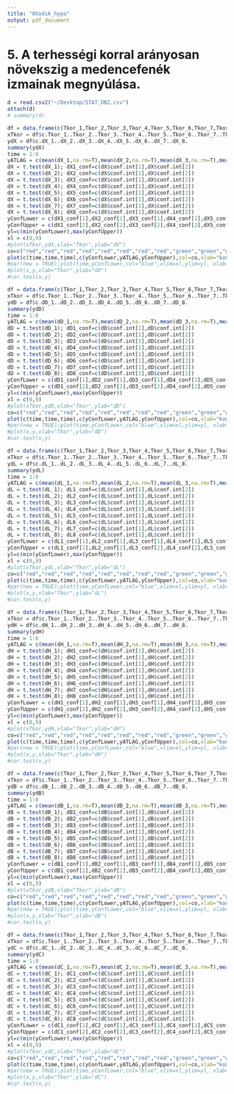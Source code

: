 ```yaml
---
title: "Otodik_hypo"
output: pdf_document
---
```


# 5. A terhességi korral arányosan növekszig a medencefenék izmainak megnyúlása.

```r
d = read.csv2("~/Desktop/STAT_DB2.csv")
attach(d)
# summary(d)
```

```r
df = data.frame(c(Tkor_1,Tkor_2,Tkor_3,Tkor_4,Tkor_5,Tkor_6,Tkor_7,Tkor_8),c(dX_1,dX_2,dX_3,dX_4,dX_5,dX_6,dX_7,dX_8))
xTkor = df$c.Tkor_1..Tkor_2..Tkor_3..Tkor_4..Tkor_5..Tkor_6..Tkor_7..Tkor_8.
ydX = df$c.dX_1..dX_2..dX_3..dX_4..dX_5..dX_6..dX_7..dX_8.
summary(ydX)
time = 1:8
yATLAG = c(mean(dX_1,na.rm=T),mean(dX_2,na.rm=T),mean(dX_3,na.rm=T),mean(dX_4,na.rm=T),mean(dX_5,na.rm=T),mean(dX_6,na.rm=T),mean(dX_7,na.rm=T),mean(dX_8,na.rm=T))
dX = t.test(dX_1); dX1_conf=c(dX$conf.int[1],dX$conf.int[2])
dX = t.test(dX_2); dX2_conf=c(dX$conf.int[1],dX$conf.int[2])
dX = t.test(dX_3); dX3_conf=c(dX$conf.int[1],dX$conf.int[2])
dX = t.test(dX_4); dX4_conf=c(dX$conf.int[1],dX$conf.int[2])
dX = t.test(dX_5); dX5_conf=c(dX$conf.int[1],dX$conf.int[2])
dX = t.test(dX_6); dX6_conf=c(dX$conf.int[1],dX$conf.int[2])
dX = t.test(dX_7); dX7_conf=c(dX$conf.int[1],dX$conf.int[2])
dX = t.test(dX_8); dX8_conf=c(dX$conf.int[1],dX$conf.int[2])
yConfLower = c(dX1_conf[1],dX2_conf[1],dX3_conf[1],dX4_conf[1],dX5_conf[1],dX6_conf[1],dX7_conf[1],dX8_conf[1])
yConfUpper = c(dX1_conf[2],dX2_conf[2],dX3_conf[2],dX4_conf[2],dX5_conf[2],dX6_conf[2],dX7_conf[2],dX8_conf[2])
yl=c(min(yConfLower),max(yConfUpper))
xl = c(0,9)
#plot(xTkor,ydX,xlab="Tkor",ylab="dX")
co=c("red","red","red","red","red","red","red","red","green","green","green","green","green","green","green","green","blue","blue","blue","blue","blue","blue","blue","blue")
plot(c(time,time,time),c(yConfLower,yATLAG,yConfUpper),col=co,xlab="kontroll",ylab="Átlagos dX ertek (95% CI) az x. megjelenéskor",xlim=xl,ylim=yl)
#par(new = TRUE);plot(time,yConfLower,col="blue",xlim=xl,ylim=yl, xlab='', ylab='', axes=F);par(new = FALSE)
#plot(x,y,xlab="Tkor",ylab="dX")
#cor.test(x,y)
```


```r
df = data.frame(c(Tkor_1,Tkor_2,Tkor_3,Tkor_4,Tkor_5,Tkor_6,Tkor_7,Tkor_8),c(dD_1,dD_2,dD_3,dD_4,dD_5,dD_6,dD_7,dD_8))
xTkor = df$c.Tkor_1..Tkor_2..Tkor_3..Tkor_4..Tkor_5..Tkor_6..Tkor_7..Tkor_8.
ydD = df$c.dD_1..dD_2..dD_3..dD_4..dD_5..dD_6..dD_7..dD_8.
summary(ydD)
time = 1:8
yATLAG = c(mean(dD_1,na.rm=T),mean(dD_2,na.rm=T),mean(dD_3,na.rm=T),mean(dD_4,na.rm=T),mean(dD_5,na.rm=T),mean(dD_6,na.rm=T),mean(dD_7,na.rm=T),mean(dD_8,na.rm=T))
dD = t.test(dD_1); dD1_conf=c(dD$conf.int[1],dD$conf.int[2])
dD = t.test(dD_2); dD2_conf=c(dD$conf.int[1],dD$conf.int[2])
dD = t.test(dD_3); dD3_conf=c(dD$conf.int[1],dD$conf.int[2])
dD = t.test(dD_4); dD4_conf=c(dD$conf.int[1],dD$conf.int[2])
dD = t.test(dD_5); dD5_conf=c(dD$conf.int[1],dD$conf.int[2])
dD = t.test(dD_6); dD6_conf=c(dD$conf.int[1],dD$conf.int[2])
dD = t.test(dD_7); dD7_conf=c(dD$conf.int[1],dD$conf.int[2])
dD = t.test(dD_8); dD8_conf=c(dD$conf.int[1],dD$conf.int[2])
yConfLower = c(dD1_conf[1],dD2_conf[1],dD3_conf[1],dD4_conf[1],dD5_conf[1],dD6_conf[1],dD7_conf[1],dD8_conf[1])
yConfUpper = c(dD1_conf[2],dD2_conf[2],dD3_conf[2],dD4_conf[2],dD5_conf[2],dD6_conf[2],dD7_conf[2],dD8_conf[2])
yl=c(min(yConfLower),max(yConfUpper))
xl = c(0,9)
#plot(xTkor,ydD,xlab="Tkor",ylab="dD")
co=c("red","red","red","red","red","red","red","red","green","green","green","green","green","green","green","green","blue","blue","blue","blue","blue","blue","blue","blue")
plot(c(time,time,time),c(yConfLower,yATLAG,yConfUpper),col=co,xlab="kontroll",ylab="Átlagos dD ertek (95% CI) az x. megjelenéskor",xlim=xl,ylim=yl)
#par(new = TRUE);plot(time,yConfLower,col="blue",xlim=xl,ylim=yl, xlab='', ylab='', axes=F);par(new = FALSE)
#plot(x,y,xlab="Tkor",ylab="dD")
#cor.test(x,y)
```




```r
df = data.frame(c(Tkor_1,Tkor_2,Tkor_3,Tkor_4,Tkor_5,Tkor_6,Tkor_7,Tkor_8),c(dL_1,dL_2,dL_3,dL_4,dL_5,dL_6,dL_7,dL_8))
xTkor = df$c.Tkor_1..Tkor_2..Tkor_3..Tkor_4..Tkor_5..Tkor_6..Tkor_7..Tkor_8.
ydL = df$c.dL_1..dL_2..dL_3..dL_4..dL_5..dL_6..dL_7..dL_8.
summary(ydL)
time = 1:8
yATLAG = c(mean(dL_1,na.rm=T),mean(dL_2,na.rm=T),mean(dL_3,na.rm=T),mean(dL_4,na.rm=T),mean(dL_5,na.rm=T),mean(dL_6,na.rm=T),mean(dL_7,na.rm=T),mean(dL_8,na.rm=T))
dL = t.test(dL_1); dL1_conf=c(dL$conf.int[1],dL$conf.int[2])
dL = t.test(dL_2); dL2_conf=c(dL$conf.int[1],dL$conf.int[2])
dL = t.test(dL_3); dL3_conf=c(dL$conf.int[1],dL$conf.int[2])
dL = t.test(dL_4); dL4_conf=c(dL$conf.int[1],dL$conf.int[2])
dL = t.test(dL_5); dL5_conf=c(dL$conf.int[1],dL$conf.int[2])
dL = t.test(dL_6); dL6_conf=c(dL$conf.int[1],dL$conf.int[2])
dL = t.test(dL_7); dL7_conf=c(dL$conf.int[1],dL$conf.int[2])
dL = t.test(dL_8); dL8_conf=c(dL$conf.int[1],dL$conf.int[2])
yConfLower = c(dL1_conf[1],dL2_conf[1],dL3_conf[1],dL4_conf[1],dL5_conf[1],dL6_conf[1],dL7_conf[1],dL8_conf[1])
yConfUpper = c(dL1_conf[2],dL2_conf[2],dL3_conf[2],dL4_conf[2],dL5_conf[2],dL6_conf[2],dL7_conf[2],dL8_conf[2])
yl=c(min(yConfLower),max(yConfUpper))
xl = c(0,9)
#plot(xTkor,ydL,xlab="Tkor",ylab="dL")
co=c("red","red","red","red","red","red","red","red","green","green","green","green","green","green","green","green","blue","blue","blue","blue","blue","blue","blue","blue")
plot(c(time,time,time),c(yConfLower,yATLAG,yConfUpper),col=co,xlab="kontroll",ylab="Átlagos dL ertek (95% CI) az x. megjelenéskor",xlim=xl,ylim=yl)
#par(new = TRUE);plot(time,yConfLower,col="blue",xlim=xl,ylim=yl, xlab='', ylab='', axes=F);par(new = FALSE)
#plot(x,y,xlab="Tkor",ylab="dL")
#cor.test(x,y)
```

```r
df = data.frame(c(Tkor_1,Tkor_2,Tkor_3,Tkor_4,Tkor_5,Tkor_6,Tkor_7,Tkor_8),c(dH_1,dH_2,dH_3,dH_4,dH_5,dH_6,dH_7,dH_8))
xTkor = df$c.Tkor_1..Tkor_2..Tkor_3..Tkor_4..Tkor_5..Tkor_6..Tkor_7..Tkor_8.
ydH = df$c.dH_1..dH_2..dH_3..dH_4..dH_5..dH_6..dH_7..dH_8.
summary(ydH)
time = 1:8
yATLAG = c(mean(dH_1,na.rm=T),mean(dH_2,na.rm=T),mean(dH_3,na.rm=T),mean(dH_4,na.rm=T),mean(dH_5,na.rm=T),mean(dH_6,na.rm=T),mean(dH_7,na.rm=T),mean(dH_8,na.rm=T))
dH = t.test(dH_1); dH1_conf=c(dH$conf.int[1],dH$conf.int[2])
dH = t.test(dH_2); dH2_conf=c(dH$conf.int[1],dH$conf.int[2])
dH = t.test(dH_3); dH3_conf=c(dH$conf.int[1],dH$conf.int[2])
dH = t.test(dH_4); dH4_conf=c(dH$conf.int[1],dH$conf.int[2])
dH = t.test(dH_5); dH5_conf=c(dH$conf.int[1],dH$conf.int[2])
dH = t.test(dH_6); dH6_conf=c(dH$conf.int[1],dH$conf.int[2])
dH = t.test(dH_7); dH7_conf=c(dH$conf.int[1],dH$conf.int[2])
dH = t.test(dH_8); dH8_conf=c(dH$conf.int[1],dH$conf.int[2])
yConfLower = c(dH1_conf[1],dH2_conf[1],dH3_conf[1],dH4_conf[1],dH5_conf[1],dH6_conf[1],dH7_conf[1],dH8_conf[1])
yConfUpper = c(dH1_conf[2],dH2_conf[2],dH3_conf[2],dH4_conf[2],dH5_conf[2],dH6_conf[2],dH7_conf[2],dH8_conf[2])
yl=c(min(yConfLower),max(yConfUpper))
xl = c(0,9)
#plot(xTkor,ydH,xlab="Tkor",ylab="dH")
co=c("red","red","red","red","red","red","red","red","green","green","green","green","green","green","green","green","blue","blue","blue","blue","blue","blue","blue","blue")
plot(c(time,time,time),c(yConfLower,yATLAG,yConfUpper),col=co,xlab="kontroll",ylab="Átlagos dH ertek (95% CI) az x. megjelenéskor",xlim=xl,ylim=yl)
#par(new = TRUE);plot(time,yConfLower,col="blue",xlim=xl,ylim=yl, xlab='', ylab='', axes=F);par(new = FALSE)
#plot(x,y,xlab="Tkor",ylab="dH")
#cor.test(x,y)
```

```r
df = data.frame(c(Tkor_1,Tkor_2,Tkor_3,Tkor_4,Tkor_5,Tkor_6,Tkor_7,Tkor_8),c(dB_1,dB_2,dB_3,dB_4,dB_5,dB_6,dB_7,dB_8))
xTkor = df$c.Tkor_1..Tkor_2..Tkor_3..Tkor_4..Tkor_5..Tkor_6..Tkor_7..Tkor_8.
ydB = df$c.dB_1..dB_2..dB_3..dB_4..dB_5..dB_6..dB_7..dB_8.
summary(ydB)
time = 1:8
yATLAG = c(mean(dB_1,na.rm=T),mean(dB_2,na.rm=T),mean(dB_3,na.rm=T),mean(dB_4,na.rm=T),mean(dB_5,na.rm=T),mean(dB_6,na.rm=T),mean(dB_7,na.rm=T),mean(dB_8,na.rm=T))
dB = t.test(dB_1); dB1_conf=c(dB$conf.int[1],dB$conf.int[2])
dB = t.test(dB_2); dB2_conf=c(dB$conf.int[1],dB$conf.int[2])
dB = t.test(dB_3); dB3_conf=c(dB$conf.int[1],dB$conf.int[2])
dB = t.test(dB_4); dB4_conf=c(dB$conf.int[1],dB$conf.int[2])
dB = t.test(dB_5); dB5_conf=c(dB$conf.int[1],dB$conf.int[2])
dB = t.test(dB_6); dB6_conf=c(dB$conf.int[1],dB$conf.int[2])
dB = t.test(dB_7); dB7_conf=c(dB$conf.int[1],dB$conf.int[2])
dB = t.test(dB_8); dB8_conf=c(dB$conf.int[1],dB$conf.int[2])
yConfLower = c(dB1_conf[1],dB2_conf[1],dB3_conf[1],dB4_conf[1],dB5_conf[1],dB6_conf[1],dB7_conf[1],dB8_conf[1])
yConfUpper = c(dB1_conf[2],dB2_conf[2],dB3_conf[2],dB4_conf[2],dB5_conf[2],dB6_conf[2],dB7_conf[2],dB8_conf[2])
yl=c(min(yConfLower),max(yConfUpper))
xl = c(0,9)
#plot(xTkor,ydB,xlab="Tkor",ylab="dB")
co=c("red","red","red","red","red","red","red","red","green","green","green","green","green","green","green","green","blue","blue","blue","blue","blue","blue","blue","blue")
plot(c(time,time,time),c(yConfLower,yATLAG,yConfUpper),col=co,xlab="kontroll",ylab="Átlagos dB ertek (95% CI) az x. megjelenéskor",xlim=xl,ylim=yl)
#par(new = TRUE);plot(time,yConfLower,col="blue",xlim=xl,ylim=yl, xlab='', ylab='', axes=F);par(new = FALSE)
#plot(x,y,xlab="Tkor",ylab="dB")
#cor.test(x,y)
```

```r
df = data.frame(c(Tkor_1,Tkor_2,Tkor_3,Tkor_4,Tkor_5,Tkor_6,Tkor_7,Tkor_8),c(dC_1,dC_2,dC_3,dC_4,dC_5,dC_6,dC_7,dC_8))
xTkor = df$c.Tkor_1..Tkor_2..Tkor_3..Tkor_4..Tkor_5..Tkor_6..Tkor_7..Tkor_8.
ydC = df$c.dC_1..dC_2..dC_3..dC_4..dC_5..dC_6..dC_7..dC_8.
summary(ydC)
time = 1:8
yATLAG = c(mean(dC_1,na.rm=T),mean(dC_2,na.rm=T),mean(dC_3,na.rm=T),mean(dC_4,na.rm=T),mean(dC_5,na.rm=T),mean(dC_6,na.rm=T),mean(dC_7,na.rm=T),mean(dC_8,na.rm=T))
dC = t.test(dC_1); dC1_conf=c(dC$conf.int[1],dC$conf.int[2])
dC = t.test(dC_2); dC2_conf=c(dC$conf.int[1],dC$conf.int[2])
dC = t.test(dC_3); dC3_conf=c(dC$conf.int[1],dC$conf.int[2])
dC = t.test(dC_4); dC4_conf=c(dC$conf.int[1],dC$conf.int[2])
dC = t.test(dC_5); dC5_conf=c(dC$conf.int[1],dC$conf.int[2])
dC = t.test(dC_6); dC6_conf=c(dC$conf.int[1],dC$conf.int[2])
dC = t.test(dC_7); dC7_conf=c(dC$conf.int[1],dC$conf.int[2])
dC = t.test(dC_8); dC8_conf=c(dC$conf.int[1],dC$conf.int[2])
yConfLower = c(dC1_conf[1],dC2_conf[1],dC3_conf[1],dC4_conf[1],dC5_conf[1],dC6_conf[1],dC7_conf[1],dC8_conf[1])
yConfUpper = c(dC1_conf[2],dC2_conf[2],dC3_conf[2],dC4_conf[2],dC5_conf[2],dC6_conf[2],dC7_conf[2],dC8_conf[2])
yl=c(min(yConfLower),max(yConfUpper))
xl = c(0,9)
#plot(xTkor,ydC,xlab="Tkor",ylab="dC")
co=c("red","red","red","red","red","red","red","red","green","green","green","green","green","green","green","green","blue","blue","blue","blue","blue","blue","blue","blue")
plot(c(time,time,time),c(yConfLower,yATLAG,yConfUpper),col=co,xlab="kontroll",ylab="Átlagos dC ertek (95% CI) az x. megjelenéskor",xlim=xl,ylim=yl)
#par(new = TRUE);plot(time,yConfLower,col="blue",xlim=xl,ylim=yl, xlab='', ylab='', axes=F);par(new = FALSE)
#plot(x,y,xlab="Tkor",ylab="dC")
#cor.test(x,y)
```

